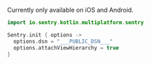 <Note>

Currently only available on iOS and Android.

</Note>

<SignInNote />

```kotlin
import io.sentry.kotlin.multiplatform.sentry

Sentry.init { options ->
  options.dsn = "___PUBLIC_DSN___"
  options.attachViewHierarchy = true
}
```
